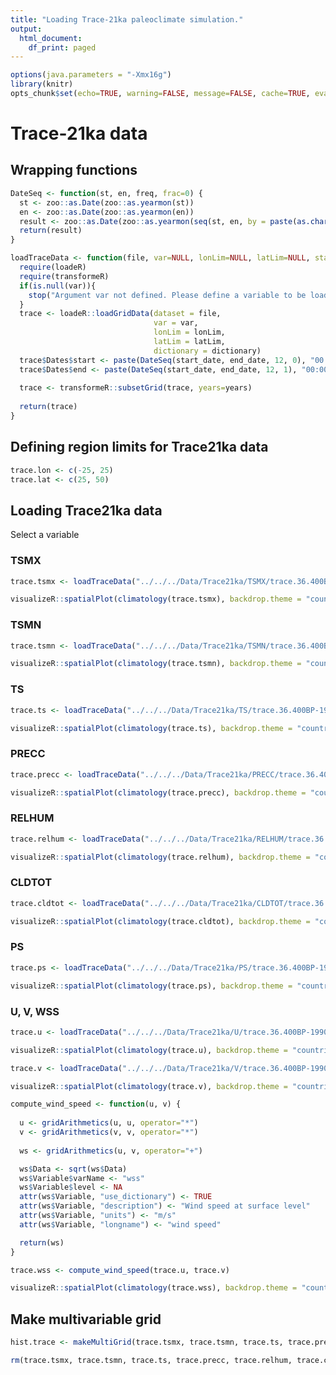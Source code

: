 ```yaml
---
title: "Loading Trace-21ka paleoclimate simulation."
output:
  html_document:
    df_print: paged
---
```


```r
options(java.parameters = "-Xmx16g")
library(knitr)
opts_chunk$set(echo=TRUE, warning=FALSE, message=FALSE, cache=TRUE, eval = FALSE)
```

# Trace-21ka data

## Wrapping functions
```r
DateSeq <- function(st, en, freq, frac=0) {
  st <- zoo::as.Date(zoo::as.yearmon(st)) 
  en <- zoo::as.Date(zoo::as.yearmon(en)) 
  result <- zoo::as.Date(zoo::as.yearmon(seq(st, en, by = paste(as.character(12/freq), "months"))), frac = frac)
  return(result)
}

loadTraceData <- function(file, var=NULL, lonLim=NULL, latLim=NULL, start_date="1551-01-01", end_date="1990-12-31", years=1961:1990, dictionary=FALSE) {
  require(loadeR)
  require(transformeR)
  if(is.null(var)){
    stop("Argument var not defined. Please define a variable to be loaded.")
  } 
  trace <- loadeR::loadGridData(dataset = file,
                                var = var,
                                lonLim = lonLim,
                                latLim = latLim, 
                                dictionary = dictionary)
  trace$Dates$start <- paste(DateSeq(start_date, end_date, 12, 0), "00:00:00 GMT", sep = " ")
  trace$Dates$end <- paste(DateSeq(start_date, end_date, 12, 1), "00:00:00 GMT", sep = " ")
  
  trace <- transformeR::subsetGrid(trace, years=years)  
  
  return(trace)
}

```



## Defining region limits for Trace21ka data

```r
trace.lon <- c(-25, 25)
trace.lat <- c(25, 50)
```

## Loading Trace21ka data {.tabset} 

Select a variable 

### TSMX

```r
trace.tsmx <- loadTraceData("../../../Data/Trace21ka/TSMX/trace.36.400BP-1990CE.cam2.h0.TSMX.2160101-2204012.nc", var="tasmax", lonLim=trace.lon, latLim = trace.lat, dictionary="../../../Data/Trace21ka/dictionary.dic")

visualizeR::spatialPlot(climatology(trace.tsmx), backdrop.theme = "countries", rev.colors=TRUE)
```

### TSMN

```r
trace.tsmn <- loadTraceData("../../../Data/Trace21ka/TSMN/trace.36.400BP-1990CE.cam2.h0.TSMN.2160101-2204012.nc", var="tasmin", lonLim=trace.lon, latLim = trace.lat, dictionary="../../../Data/Trace21ka/dictionary.dic")

visualizeR::spatialPlot(climatology(trace.tsmn), backdrop.theme = "countries", rev.colors=TRUE)
```

### TS

```r
trace.ts <- loadTraceData("../../../Data/Trace21ka/TS/trace.36.400BP-1990CE.cam2.h0.TS.2160101-2204012.nc", var="tas", lonLim=trace.lon, latLim = trace.lat, dictionary="../../../Data/Trace21ka/dictionary.dic")

visualizeR::spatialPlot(climatology(trace.ts), backdrop.theme = "countries", rev.colors=TRUE)
```

### PRECC

```r
trace.precc <- loadTraceData("../../../Data/Trace21ka/PRECC/trace.36.400BP-1990CE.cam2.h0.PRECC.2160101-2204012.nc", var="pr", lonLim=trace.lon, latLim = trace.lat, dictionary="../../../Data/Trace21ka/dictionary.dic")

visualizeR::spatialPlot(climatology(trace.precc), backdrop.theme = "countries")
```

### RELHUM

```r
trace.relhum <- loadTraceData("../../../Data/Trace21ka/RELHUM/trace.36.400BP-1990CE.cam2.h0.RELHUM.2160101-2204012.nc", var="hurs@992.5561", lonLim=trace.lon, latLim = trace.lat, dictionary="../../../Data/Trace21ka/dictionary.dic")

visualizeR::spatialPlot(climatology(trace.relhum), backdrop.theme = "countries")
```

### CLDTOT

```r
trace.cldtot <- loadTraceData("../../../Data/Trace21ka/CLDTOT/trace.36.400BP-1990CE.cam2.h0.CLDTOT.2160101-2204012.nc", var="cldtot", lonLim=trace.lon, latLim = trace.lat, dictionary="../../../Data/Trace21ka/dictionary.dic")

visualizeR::spatialPlot(climatology(trace.cldtot), backdrop.theme = "countries")
```

### PS

```r
trace.ps <- loadTraceData("../../../Data/Trace21ka/PS/trace.36.400BP-1990CE.cam2.h0.PS.2160101-2204012.nc", var="ps", lonLim=trace.lon, latLim = trace.lat, dictionary="../../../Data/Trace21ka/dictionary.dic")

visualizeR::spatialPlot(climatology(trace.ps), backdrop.theme = "countries")
```

### U, V, WSS

```r
trace.u <- loadTraceData("../../../Data/Trace21ka/U/trace.36.400BP-1990CE.cam2.h0.U.2160101-2204012.nc", var="u@992.5561", lonLim=trace.lon, latLim = trace.lat, dictionary="../../../Data/Trace21ka/dictionary.dic")

visualizeR::spatialPlot(climatology(trace.u), backdrop.theme = "countries")
```

```r
trace.v <- loadTraceData("../../../Data/Trace21ka/V/trace.36.400BP-1990CE.cam2.h0.V.2160101-2204012.nc", var="v@992.5561", lonLim=trace.lon, latLim = trace.lat, dictionary="../../../Data/Trace21ka/dictionary.dic")

visualizeR::spatialPlot(climatology(trace.v), backdrop.theme = "countries")
```

```r
compute_wind_speed <- function(u, v) {
  
  u <- gridArithmetics(u, u, operator="*")
  v <- gridArithmetics(v, v, operator="*")
  
  ws <- gridArithmetics(u, v, operator="+")

  ws$Data <- sqrt(ws$Data)
  ws$Variable$varName <- "wss"
  ws$Variable$level <- NA
  attr(ws$Variable, "use_dictionary") <- TRUE
  attr(ws$Variable, "description") <- "Wind speed at surface level"
  attr(ws$Variable, "units") <- "m/s"
  attr(ws$Variable, "longname") <- "wind speed"

  return(ws)
}

trace.wss <- compute_wind_speed(trace.u, trace.v)

visualizeR::spatialPlot(climatology(trace.wss), backdrop.theme = "countries")
```


## Make multivariable grid

```r
hist.trace <- makeMultiGrid(trace.tsmx, trace.tsmn, trace.ts, trace.precc, trace.relhum, trace.cldtot, trace.ps, trace.wss)

rm(trace.tsmx, trace.tsmn, trace.ts, trace.precc, trace.relhum, trace.cldtot, trace.ps, trace.wss, trace.u, trace.v)
```

